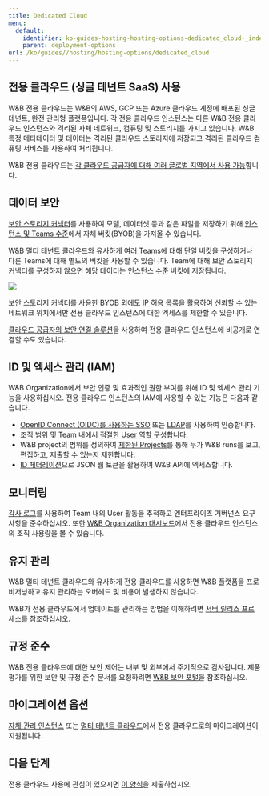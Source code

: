 ---
title: Dedicated Cloud
menu:
  default:
    identifier: ko-guides-hosting-hosting-options-dedicated_cloud-_index
    parent: deployment-options
url: /ko/guides//hosting/hosting-options/dedicated_cloud
---

## 전용 클라우드 (싱글 테넌트 SaaS) 사용

W&B 전용 클라우드는 W&B의 AWS, GCP 또는 Azure 클라우드 계정에 배포된 싱글 테넌트, 완전 관리형 플랫폼입니다. 각 전용 클라우드 인스턴스는 다른 W&B 전용 클라우드 인스턴스와 격리된 자체 네트워크, 컴퓨팅 및 스토리지를 가지고 있습니다. W&B 특정 메타데이터 및 데이터는 격리된 클라우드 스토리지에 저장되고 격리된 클라우드 컴퓨팅 서비스를 사용하여 처리됩니다.

W&B 전용 클라우드는 [각 클라우드 공급자에 대해 여러 글로벌 지역에서 사용 가능](/ko/./dedicated_regions)합니다.

## 데이터 보안

[보안 스토리지 커넥터](/ko/guides/hosting/data-security/secure-storage-connector)를 사용하여 모델, 데이터셋 등과 같은 파일을 저장하기 위해 [인스턴스 및 Teams 수준](/ko/guides/hosting/data-security/secure-storage-connector.md#configuration-options)에서 자체 버킷(BYOB)을 가져올 수 있습니다.

W&B 멀티 테넌트 클라우드와 유사하게 여러 Teams에 대해 단일 버킷을 구성하거나 다른 Teams에 대해 별도의 버킷을 사용할 수 있습니다. Team에 대해 보안 스토리지 커넥터를 구성하지 않으면 해당 데이터는 인스턴스 수준 버킷에 저장됩니다.

<Frame>
    <img src="/images/hosting/dedicated_cloud_arch.png"  />
</Frame>

보안 스토리지 커넥터를 사용한 BYOB 외에도 [IP 허용 목록](/ko/guides/hosting/data-security/ip-allowlisting)을 활용하여 신뢰할 수 있는 네트워크 위치에서만 전용 클라우드 인스턴스에 대한 엑세스를 제한할 수 있습니다.

[클라우드 공급자의 보안 연결 솔루션](/ko/guides/hosting/data-security/private-connectivity)을 사용하여 전용 클라우드 인스턴스에 비공개로 연결할 수도 있습니다.

## ID 및 엑세스 관리 (IAM)

W&B Organization에서 보안 인증 및 효과적인 권한 부여를 위해 ID 및 엑세스 관리 기능을 사용하십시오. 전용 클라우드 인스턴스의 IAM에 사용할 수 있는 기능은 다음과 같습니다.

* [OpenID Connect (OIDC)를 사용하는 SSO](/ko/guides/hosting/iam/authentication/sso) 또는 [LDAP](/ko/guides/hosting/iam/authentication/ldap)를 사용하여 인증합니다.
* 조직 범위 및 Team 내에서 [적절한 User 역할 구성](/ko/guides/hosting/iam/access-management/manage-organization.md#assign-or-update-a-users-role)합니다.
* W&B project의 범위를 정의하여 [제한된 Projects](/ko/guides/hosting/iam/access-management/restricted-projects)를 통해 누가 W&B runs를 보고, 편집하고, 제출할 수 있는지 제한합니다.
* [ID 페더레이션](/ko/guides/hosting/iam/authentication/identity_federation)으로 JSON 웹 토큰을 활용하여 W&B API에 엑세스합니다.

## 모니터링

[감사 로그](/ko/guides/hosting/monitoring-usage/audit-logging)를 사용하여 Team 내의 User 활동을 추적하고 엔터프라이즈 거버넌스 요구 사항을 준수하십시오. 또한 [W&B Organization 대시보드](/ko/guides/hosting/monitoring-usage/org_dashboard)에서 전용 클라우드 인스턴스의 조직 사용량을 볼 수 있습니다.

## 유지 관리

W&B 멀티 테넌트 클라우드와 유사하게 전용 클라우드를 사용하면 W&B 플랫폼을 프로비저닝하고 유지 관리하는 오버헤드 및 비용이 발생하지 않습니다.

W&B가 전용 클라우드에서 업데이트를 관리하는 방법을 이해하려면 [서버 릴리스 프로세스](/ko/guides/hosting/hosting-options/self-managed/server-upgrade-process)를 참조하십시오.

## 규정 준수

W&B 전용 클라우드에 대한 보안 제어는 내부 및 외부에서 주기적으로 감사됩니다. 제품 평가를 위한 보안 및 규정 준수 문서를 요청하려면 [W&B 보안 포털](https://security.wandb.ai/)을 참조하십시오.

## 마이그레이션 옵션

[자체 관리 인스턴스](/ko/guides/hosting/hosting-options/self-managed/) 또는 [멀티 테넌트 클라우드](/ko/../saas_cloud)에서 전용 클라우드로의 마이그레이션이 지원됩니다.

## 다음 단계

전용 클라우드 사용에 관심이 있으시면 [이 양식](https://wandb.ai/site/for-enterprise/dedicated-saas-trial)을 제출하십시오.

